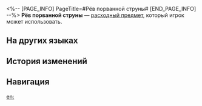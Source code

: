 <%-- [PAGE_INFO]
PageTitle=#Рёв порванной струны#
[END_PAGE_INFO] --%>
{{Расходный предмет Инфобокс
|id          = 408626
|Изображения = Предмет Рёв порванной струны.png
|Тип         = Расходные предметы силы атаки
|Редкость    = 3
|Эффект      = В следующем бою повышает наносимый персонажем с самым высоким показателем силы атаки урон на 35%, а так же значительно повышает его шанс быть атакованным противником.
|Описание    = Достань свой острый клинок, рассеки струны моей души, забей гвозди в мой гроб и похорони меня. Рок-н-ролл никогда не умрёт. Я вернусь с песней и стану громким рёвом в твоих кошмарах.
|Рецепт      = 
|Источник1   = [[Автогруппа]]
|Источник2   = 
|Источник3   = 
}}
{{Описание|''«Можно заглушить гитару, но рёв ярости не заглушить никогда».''}}
'''Рёв порванной струны''' — [[расходный предмет]], который игрок может использовать.

==На других языках==
{{На других языках
|en   = Broken String's Roar
|zhs  = 断弦咆哮
|zht  = 斷絃咆哮
|ja   = 断弦の咆哮
|ko   = 끊어진 현의 포효
|es   = Rugido de la cuerda rota
|fr   = Rugissement de la corde brisée
|ru   = Рёв порванной струны
|th   = Broken String's Roar
|vi   = Tiếng Gào Thét Khi Dây Đàn Đứt
|de   = Brüllen der gerissenen Saite
|id   = Broken String's Roar
|pt   = Rugido da Corda Arrebentada
}}

==История изменений==
{{История изменений|3.5}}

==Навигация==
{{Расходные предметы Навбокс}}

[[en:]]